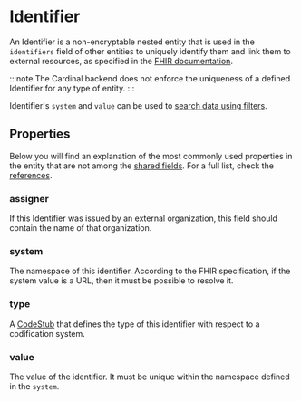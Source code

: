 # Identifier

An Identifier is a non-encryptable nested entity that is used in the `identifiers` field of other entities to 
uniquely identify them and link them to external resources, as specified in the [FHIR documentation](https://build.fhir.org/datatypes.html#Identifier).

:::note
The Cardinal backend does not enforce the uniqueness of a defined Identifier for any type of entity.
:::

Identifier's `system` and `value` can be used to [search data using filters](/nsdk/how-to/querying-data).

## Properties

Below you will find an explanation of the most commonly used properties in the entity that are not among the
[shared fields](/nsdk/explanations/data-model/#shared-fields). For a full list, check the [references](TODO).

### assigner
If this Identifier was issued by an external organization, this field should contain the name of that organization.

### system
The namespace of this identifier. According to the FHIR specification, if the system value is a URL, then it must be
possible to resolve it.

### type
A [CodeStub](/nsdk/explanations/data-model/codestub) that defines the type of this identifier with respect to a
codification system.

### value
The value of the identifier. It must be unique within the namespace defined in the `system`.